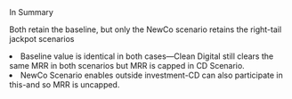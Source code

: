 
<SlideHeader align="center">
  In Summary
</SlideHeader>

<div className="w-full flex flex-col gap-6">
  <div className="flex flex-col gap-2 text-left">
    <p
      className="text-[color-mix(in srgb, var(--foreground) 75%, transparent)]"
      style={{
        fontSize: "var(--deck-caption, 1rem)",
        lineHeight: "var(--deck-line-regular, 1.6)",
      }}
    >
      Both retain the baseline, but only the NewCo scenario retains the right-tail jackpot scenarios
    </p>
  </div>

  <div className="w-full h-[420px]">
    <ProfitDistributionComparisonChart />
  </div>

</div>

<SlideBody className="max-w-4xl">
  <BulletList className="space-y-4">
    <li>Baseline value is identical in both cases—Clean Digital still clears the same MRR in both scenarios but MRR is capped in CD Scenario.</li>
    <li>NewCo Scenario enables outside investment-CD can also participate in this-and so MRR is uncapped.</li>
  </BulletList>
</SlideBody>
